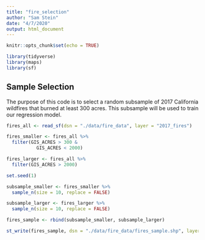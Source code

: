 ```yaml
---
title: "fire_selection"
author: "Sam Stein"
date: "4/7/2020"
output: html_document
---
```


```r
knitr::opts_chunk$set(echo = TRUE)

library(tidyverse)
library(maps)
library(sf)

```

## Sample Selection

The purpose of this code is to select a random subsample of 2017 California wildfires that burned at least 300 acres. This subsample will be used to train our regression model. 

```r

fires_all <- read_sf(dsn = "./data/fire_data", layer = "2017_fires")

```


```r

fires_smaller <- fires_all %>%
  filter(GIS_ACRES > 300 &
           GIS_ACRES < 2000)

fires_larger <- fires_all %>%
  filter(GIS_ACRES > 2000)

```

```r

set.seed(1)

subsample_smaller <- fires_smaller %>%
  sample_n(size = 10, replace = FALSE)

subsample_larger <- fires_larger %>%
  sample_n(size = 10, replace = FALSE)

fires_sample <- rbind(subsample_smaller, subsample_larger)

```

```r

st_write(fires_sample, dsn = "./data/fire_data/fires_sample.shp", layer = "fires_sample.shp", driver = "ESRI Shapefile")


```